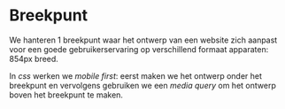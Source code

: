 
<Meta title="Docs/Designrichtlijnen/Breekpunt" />

# Breekpunt

We hanteren 1 breekpunt waar het ontwerp van een website zich aanpast voor een goede gebruikerservaring op verschillend formaat apparaten: 854px breed.

In _css_ werken we _mobile first_: eerst maken we het ontwerp onder het breekpunt en vervolgens gebruiken we een _media query_ om het ontwerp boven het breekpunt te maken.
